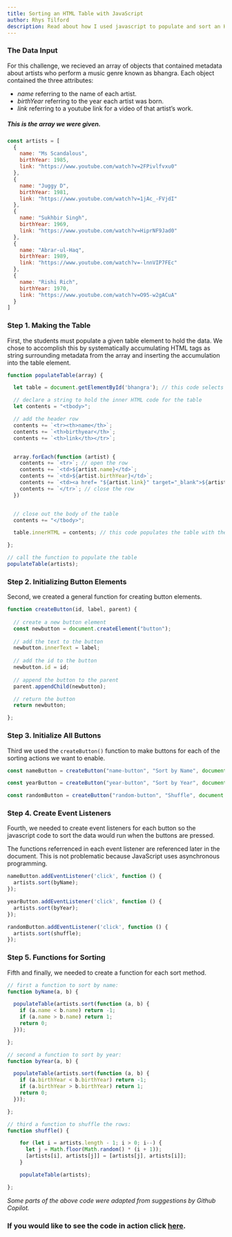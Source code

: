 ```yaml
---
title: Sorting an HTML Table with JavaScript
author: Rhys Tilford
description: Read about how I used javascript to populate and sort an HTML table.
---
```


### The Data Input

For this challenge, we recieved an array of objects that contained metadata about artists who perform a music genre known as bhangra. Each object contained the three attributes:

 - *name* referring to the name of each artist.
 - *birthYear* referring to the year each artist was born.
 - *link* referring to a youtube link for a video of that artist's work.

##### This is the array we were given.

```js
const artists = [
  {
    name: "Ms Scandalous",
    birthYear: 1985,
    link: "https://www.youtube.com/watch?v=2FPivlfvxu0"
  },
  {
    name: "Juggy D",
    birthYear: 1981,
    link: "https://www.youtube.com/watch?v=1jAc_-FVjdI"
  },
  {
    name: "Sukhbir Singh",
    birthYear: 1969,
    link: "https://www.youtube.com/watch?v=HiprNF9Jad0"
  },
  {
    name: "Abrar-ul-Haq",
    birthYear: 1989,
    link: "https://www.youtube.com/watch?v=-lnnVIP7FEc"
  },
  {
    name: "Rishi Rich",
    birthYear: 1970,
    link: "https://www.youtube.com/watch?v=O95-w2gACuA"
  }
]
```

### Step 1. Making the Table

First, the students must populate a given table element to hold the data. We chose to accomplish this by systematically accumulating HTML tags as string surrounding metadata from the array and inserting the accumulation into the table element.

```js
function populateTable(array) {

  let table = document.getElementById('bhangra'); // this code selects the table

  // declare a string to hold the inner HTML code for the table
  let contents = "<tbody>";

  // add the header row
  contents += `<tr><th>name</th>`;
  contents += `<th>birthyear</th>`;
  contents += `<th>link</th></tr>`;


  array.forEach(function (artist) {
    contents += `<tr>`; // open the row
    contents += `<td>${artist.name}</td>`;
    contents += `<td>${artist.birthYear}</td>`;
    contents += `<td><a href= "${artist.link}" target="_blank">${artist.link}</a></td>`;
    contents += `</tr>`; // close the row
  })


  // close out the body of the table
  contents += "</tbody>";

  table.innerHTML = contents; // this code populates the table with the contents string

};

// call the function to populate the table
populateTable(artists);
```

### Step 2. Initializing Button Elements

Second, we created a general function for creating button elements.

```js
function createButton(id, label, parent) {
 
  // create a new button element
  const newbutton = document.createElement("button");
 
  // add the text to the button
  newbutton.innerText = label;
 
  // add the id to the button
  newbutton.id = id;
 
  // append the button to the parent
  parent.appendChild(newbutton);

  // return the button
  return newbutton;

};
```
### Step 3. Initialize All Buttons

Third we used the `createButton()` function to make buttons for each of the sorting actions we want to enable.

```js
const nameButton = createButton("name-button", "Sort by Name", document.getElementById("sorting"));

const yearButton = createButton("year-button", "Sort by Year", document.getElementById("sorting"));

const randomButton = createButton("random-button", "Shuffle", document.getElementById("sorting"));
```

### Step 4. Create Event Listeners
Fourth, we needed to create event listeners for each button so the javascript code to sort the data would run when the buttons are pressed.

:::{.callout-note}
The functions referrenced in each event listener are referenced later in the document. This is not problematic because JavaScript uses asynchronous programming.
:::

```js
nameButton.addEventListener('click', function () {
  artists.sort(byName);
});

yearButton.addEventListener('click', function () {
  artists.sort(byYear);
});

randomButton.addEventListener('click', function () {
  artists.sort(shuffle);
});
```
### Step 5. Functions for Sorting

Fifth and finally, we needed to create a function for each sort method.

```js
// first a function to sort by name:
function byName(a, b) {

  populateTable(artists.sort(function (a, b) {
    if (a.name < b.name) return -1;
    if (a.name > b.name) return 1;
    return 0;
  }));

};

// second a function to sort by year:
function byYear(a, b) {

  populateTable(artists.sort(function (a, b) {
    if (a.birthYear < b.birthYear) return -1;
    if (a.birthYear > b.birthYear) return 1;
    return 0;
  }));

};

// third a function to shuffle the rows:
function shuffle() {

    for (let i = artists.length - 1; i > 0; i--) {
      let j = Math.floor(Math.random() * (i + 1));
      [artists[i], artists[j]] = [artists[j], artists[i]];
    }

    populateTable(artists);

};
```

*Some parts of the above code were adapted from suggestions by Github Copilot.*

### If you would like to see the code in action click [here](https://rctilford.github.io/CSC324/).